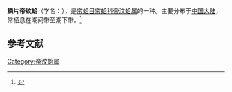 {{Speciesbox
| name = 鳞片帝纹蛤
| image = 
| image_width = 
| genus = Timoclea
| species = imbricata
| authority = (Sowerby, 1853)
}}
'''鳞片帝纹蛤'''（学名：''{{lang|la|Timoclea imbricata}}''），是[[帘蛤目|帘蛤目]][[帘蛤科|帘蛤科]][[帝汶蛤属|帝汶蛤属]]的一种。主要分布于[[中国大陆|中国大陆]]，常栖息在潮间带至潮下带。<ref>{{cite web|url=http://shell.sinica.edu.tw/chinese/shellbase_detail.php?science_no=3877|title=国际贝库：鳞片帝纹蛤|publisher=台湾贝类资料库|accessdate=2009-08-11}}</ref>

== 参考文献 ==
{{reflist}}
{{Taxonbar|from=Q11173573}}

[[Category:帝汶蛤属|Category:帝汶蛤属]]